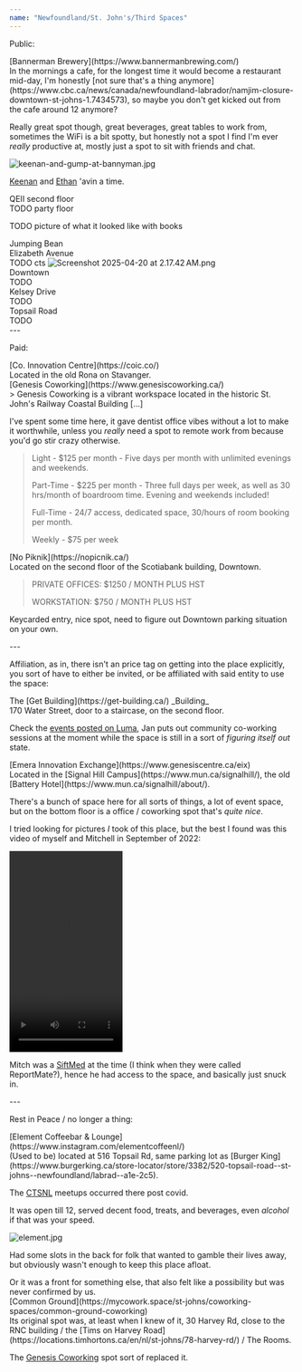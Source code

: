 ```yaml
---
name: "Newfoundland/St. John's/Third Spaces"
---
```


Public:

<div class="ml-[2rem] mb-8">
[Bannerman Brewery](https://www.bannermanbrewing.com/)

<div class="ml-[2rem] mb-8">
In the mornings a cafe, for the longest time it would become a restaurant mid-day, I'm honestly [not sure that's a thing anymore](https://www.cbc.ca/news/canada/newfoundland-labrador/namjim-closure-downtown-st-johns-1.7434573), so maybe you don't get kicked out from the cafe around 12 anymore?

Really great spot though, great beverages, great tables to work from, sometimes the WiFi is a bit spotty, but honestly not a spot I find I'm ever _really_ productive at, mostly just a spot to sit with friends and chat.

<Image src='/asset/keenan-and-gump-at-bannyman_1745122545179_0.jpg' alt='keenan-and-gump-at-bannyman.jpg' width={394} height={311} />

[Keenan](https://keenannicholson.me/) and [Ethan](https://ecrann.dev/) 'avin a time.

</div>
QEII second floor

<div class="ml-[2rem] mb-8">
TODO party floor

TODO picture of what it looked like with books

<div class="w-full h-4"></div>

</div>
Jumping Bean

<div class="ml-[2rem] mb-8">
Elizabeth Avenue

<div class="ml-[2rem] mb-8">
TODO cts

<Image src='/asset/Screenshot_2025-04-20_at_2.17.42 AM_1745124468503_0.png' alt='Screenshot 2025-04-20 at 2.17.42 AM.png' width={341} height={271} />

</div>
Downtown

<div class="ml-[2rem] mb-8">
TODO

</div>
Kelsey Drive

<div class="ml-[2rem] mb-8">
TODO

</div>
Topsail Road

<div class="ml-[2rem] mb-8">
TODO

</div>
</div>
</div>
---

Paid:

<div class="ml-[2rem] mb-8">
[Co. Innovation Centre](https://coic.co/)

<div class="ml-[2rem] mb-8">
Located in the old Rona on Stavanger.

</div>
<a name="genesis-coworking"></a>
[Genesis Coworking](https://www.genesiscoworking.ca/)

<div class="ml-[2rem] mb-8">
> Genesis Coworking is a vibrant workspace located in the historic St. John's Railway Coastal Building [...]

I've spent some time here, it gave dentist office vibes without a lot to make it worthwhile, unless you _really_ need a spot to remote work from because you'd go stir crazy otherwise.

> Light - $125 per month - Five days per month with unlimited evenings and weekends.
> 
> Part-Time - $225 per month - Three full days per week, as well as 30 hrs/month of boardroom time. Evening and weekends included!
>
> Full-Time - 24/7 access, dedicated space, 30/hours of room booking per month.
>
> Weekly - $75 per week

</div>
[No Piknik](https://nopicnik.ca/)

<div class="ml-[2rem] mb-8">
Located on the second floor of the Scotiabank building, Downtown.

> PRIVATE OFFICES: $1250 / MONTH PLUS HST
>
> WORKSTATION: $750 / MONTH PLUS HST

Keycarded entry, nice spot, need to figure out Downtown parking situation on your own.

</div>
</div>
---

Affiliation, as in, there isn't an price tag on getting into the place explicitly, you sort of have to either be invited, or be affiliated with said entity to use the space:

<div class="ml-[2rem] mb-8">
The [Get Building](https://get-building.ca/) _Building_

<div class="ml-[2rem] mb-8">
170 Water Street, door to a staircase, on the second floor.

Check the [events posted on Luma](https://lu.ma/getbuilding), Jan puts out community co-working sessions at the moment while the space is still in a sort of _figuring itself out_ state.

</div>
[Emera Innovation Exchange](https://www.genesiscentre.ca/eix)

<div class="ml-[2rem] mb-8">
Located in the [Signal Hill Campus](https://www.mun.ca/signalhill/), the old [Battery Hotel](https://www.mun.ca/signalhill/about/).

There's a bunch of space here for all sorts of things, a lot of event space, but on the bottom floor is a office / coworking spot that's _quite nice_.

I tried looking for pictures _I_ took of this place, but the best I found was this video of myself and Mitchell in September of 2022:

<video controls src='/asset/toyota_1745109692700_0.mp4' width='200' height='355'></video>

Mitch was a [SiftMed](https://www.siftmed.ca/) at the time (I think when they were called ReportMate?), hence he had access to the space, and basically just snuck in.

</div>
</div>
---

Rest in Peace / no longer a thing:

<div class="ml-[2rem] mb-8">
[Element Coffeebar & Lounge](https://www.instagram.com/elementcoffeenl/)

<div class="ml-[2rem] mb-8">
(Used to be) located at 516 Topsail Rd, same parking lot as [Burger King](https://www.burgerking.ca/store-locator/store/3382/520-topsail-road--st-johns--newfoundland/labrad--a1e-2c5).

The [CTSNL](https://ctsnl.ca/) meetups occurred there post covid.

It was open till 12, served decent food, treats, and beverages, even _alcohol_ if that was your speed.

<Image src='/asset/element_1745111326303_0.jpg' alt='element.jpg' width={362} height={281} />

Had some slots in the back for folk that wanted to gamble their lives away, but obviously wasn't enough to keep this place afloat.

<div class="ml-[2rem] mb-8">
Or it was a front for something else, that also felt like a possibility but was never confirmed by us.

</div>
</div>
[Common Ground](https://mycowork.space/st-johns/coworking-spaces/common-ground-coworking)

<div class="ml-[2rem] mb-8">
Its original spot was, at least when I knew of it, 30 Harvey Rd, close to the RNC building / the [Tims on Harvey Road](https://locations.timhortons.ca/en/nl/st-johns/78-harvey-rd/) / The Rooms.

The [Genesis Coworking](/newfoundland/st-johns/third-spaces#genesis-coworking) spot sort of replaced it.

</div>
</div>
